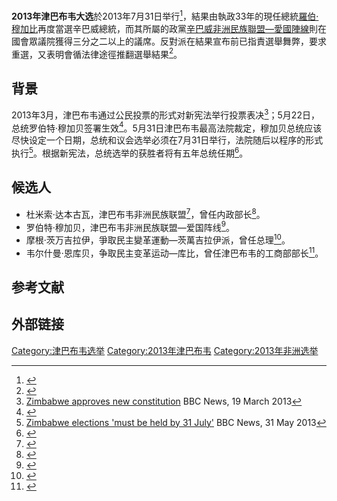 {{Infobox Election
|election_name = 2013年津巴布韦总统选举
|country = 津巴布韦
|type = presidential
|ongoing = yes
|previous_election = 2008年津巴布韦总统选举
|previous_year = 2008
|next_election = 2018年津巴布韦大选
|next_year = 2018
|election_date =2013年7月31日
|image1 = 
|nominee1 = [[杜米索·达本古瓦|杜米索·达本古瓦]]
|party1 = 津巴布韦非洲民族联盟
|color1 = 
|popular_vote1 = 
|percentage1 = 
|image2 =[[Image:Robert_Mugabe_May_2015_(cropped).jpg|100px]]
|nominee2 = [[罗伯特·穆加贝|罗伯特·穆加贝]]
|party2 = 津巴布韦非洲民族联盟—爱国阵线
|popular_vote2 = 
|percentage2 = 
|image4 = 
|nominee4 = [[韦尔什曼·恩库贝|韦尔什曼·恩库贝]]
|party4 = 韦尔什曼·恩库贝，争取民主变革运动—库比
|popular_vote4 = 
|percentage4 = 
|image5 = [[image:Morgan_Tsvangirai_Oslo_2009_A.jpg|105px]]
|nominee5 = [[摩根·茨万吉拉伊|摩根·茨万吉拉伊]]
|party5 = 爭取民主變革運動—茨萬吉拉伊派
|popular_vote5 = 
|percentage5 = 
|title = 总统
|before_election = 罗伯特·穆加贝
|before_party = 津巴布韦非洲民族联盟—爱国阵线
|after_election = 
|after_party = 
}}
'''2013年津巴布韦大选'''於2013年7月31日举行<ref>{{cite news|url=http://abcnews.go.com/International/wireStory/zimbabwe-president-robert-mugabe-officially-proclaims-election-date-19391209#.Ubnfu9jc-UQ|title=Zimbabwe President Robert Mugabe Officially Proclaims New Election Date of July 31|last=|first=|date=13 June 2013|work=|location=|accessdate=13 June 2013}}</ref>，結果由執政33年的現任總統[[羅伯·穆加貝|羅伯·穆加比]]再度當選辛巴威總統，而其所屬的政黨[[辛巴威非洲民族聯盟—愛國陣線|辛巴威非洲民族聯盟—愛國陣線]]則在國會眾議院獲得三分之二以上的議席。反對派在結果宣布前已指責選舉舞弊，要求重選，又表明會循法律途徑推翻選舉結果<ref>{{Cite web |url=http://news.now.com/home/international/player?newsId=75402 |title=存档副本 |accessdate=2013-08-04 |archive-date=2019-12-12 |archive-url=https://web.archive.org/web/20191212072110/https://news.now.com/home/international/player?newsId=75402 |dead-url=yes }}</ref>。

== 背景 ==
2013年3月，津巴布韦通过公民投票的形式对新宪法举行投票表决<ref>[http://www.bbc.co.uk/news/world-africa-21845444 Zimbabwe approves new constitution] {{Wayback|url=http://www.bbc.co.uk/news/world-africa-21845444 |date=20191030222704 }} BBC News, 19 March 2013</ref>；5月22日，总统罗伯特·穆加贝签署生效<ref>{{Cite web |url=http://www.aljazeera.com/news/africa/2013/05/2013522105015147596.html |title=存档副本 |accessdate=2013-06-19 |archive-date=2020-09-06 |archive-url=https://web.archive.org/web/20200906224819/https://www.aljazeera.com/news/africa/2013/05/2013522105015147596.html |dead-url=no }}</ref>。5月31日津巴布韦最高法院裁定，穆加贝总统应该尽快设定一个日期，总统和议会选举必须在7月31日举行，法院随后以程序的形式执行<ref>[http://www.bbc.co.uk/news/world-africa-22728189 Zimbabwe elections 'must be held by 31 July'] {{Wayback|url=http://www.bbc.co.uk/news/world-africa-22728189 |date=20201112000505 }} BBC News, 31 May 2013</ref>。根据新宪法，总统选举的获胜者将有五年总统任期<ref>{{Cite web |url=http://www.guardian.co.uk/world/2013/may/31/robert-mugabe-elections-july-zimbabwe-court |title=存档副本 |accessdate=2013-06-19 |archive-date=2013-07-16 |archive-url=https://web.archive.org/web/20130716015242/http://www.guardian.co.uk/world/2013/may/31/robert-mugabe-elections-july-zimbabwe-court |dead-url=no }}</ref>。

== 候选人 ==
* 杜米索·达本古瓦，津巴布韦非洲民族联盟<ref>{{Cite web |url=http://bulawayo24.com/index-id-news-sc-local-byo-29989.html |title=存档副本 |accessdate=2013-06-19 |archive-date=2013-09-22 |archive-url=https://web.archive.org/web/20130922190108/http://bulawayo24.com/index-id-news-sc-local-byo-29989.html |dead-url=no }}</ref>，曾任内政部长<ref>{{cite web|url=http://iwaas.cass.cn/gjgk/feizhou/2009-06-01/754.shtml|title=津巴布韦|accessdate=2009|publisher=西亚非|work=|language=zh-cn|deadurl=yes|archiveurl=https://web.archive.org/web/20160323051648/http://iwaas.cass.cn/gjgk/feizhou/2009-06-01/754.shtml|archivedate=2016-03-23}}</ref>。
* 罗伯特·穆加贝，津巴布韦非洲民族联盟—爱国阵线<ref>{{Cite web |url=http://www.bbc.co.uk/news/world-africa-16128774 |title=存档副本 |accessdate=2013-06-19 |archive-date=2020-11-11 |archive-url=https://web.archive.org/web/20201111165454/https://www.bbc.co.uk/news/world-africa-16128774 |dead-url=no }}</ref>。
* 摩根·茨万吉拉伊，爭取民主變革運動—茨萬吉拉伊派，曾任总理<ref>{{cite web |url=http://news.xinhuanet.com/newscenter/2002-03/04/content_299728.htm |title=津巴布韦总统侯选人摩根·茨万吉拉伊 |accessdate=2002-03-04 |publisher=新华网 |work= |language=zh-cn |archive-date=2005-03-21 |archive-url=https://web.archive.org/web/20050321232059/http://news.xinhuanet.com/newscenter/2002-03/04/content_299728.htm |dead-url=no }}</ref>。
* 韦尔什曼·恩库贝，争取民主变革运动—库比，曾任津巴布韦的工商部部长<ref>{{cite web |url=http://finance.sina.com.cn/roll/20100817/01328491958.shtml |title=恩库贝：通货膨胀已经完全不是问题 |accessdate=2010年8月17日 |publisher=新浪网 |work= |language=zh-cn |archive-date=2019年11月22日 |archive-url=https://web.archive.org/web/20191122015800/http://finance.sina.com.cn/roll/20100817/01328491958.shtml |dead-url=no }}</ref>。

==参考文献==
{{reflist}}

== 外部链接 ==
{{津巴布韦选举}}

[[Category:津巴布韦选举|Category:津巴布韦选举]]
[[Category:2013年津巴布韦|Category:2013年津巴布韦]]
[[Category:2013年非洲选举|Category:2013年非洲选举]]